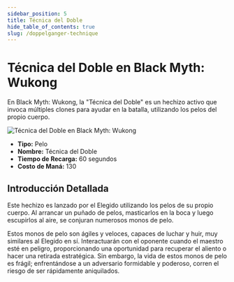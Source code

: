 ```yaml
---
sidebar_position: 5
title: Técnica del Doble
hide_table_of_contents: true
slug: /doppelganger-technique
---
```


# Técnica del Doble en Black Myth: Wukong

En Black Myth: Wukong, la "Técnica del Doble" es un hechizo activo que invoca múltiples clones para ayudar en la batalla, utilizando los pelos del propio cuerpo.

<img
    src="https://image.informedainews.com/fss.gif"
    alt="Técnica del Doble en Black Myth: Wukong"
/>

- **Tipo:** Pelo
- **Nombre:** Técnica del Doble
- **Tiempo de Recarga:** 60 segundos
- **Costo de Maná:** 130

## Introducción Detallada

Este hechizo es lanzado por el Elegido utilizando los pelos de su propio cuerpo. Al arrancar un puñado de pelos, masticarlos en la boca y luego escupirlos al aire, se conjuran numerosos monos de pelo.

Estos monos de pelo son ágiles y veloces, capaces de luchar y huir, muy similares al Elegido en sí. Interactuarán con el oponente cuando el maestro esté en peligro, proporcionando una oportunidad para recuperar el aliento o hacer una retirada estratégica. Sin embargo, la vida de estos monos de pelo es frágil; enfrentándose a un adversario formidable y poderoso, corren el riesgo de ser rápidamente aniquilados.